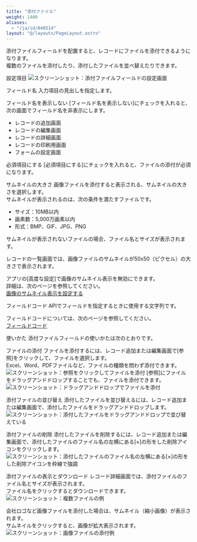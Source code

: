 ```yaml
---
title: "添付ファイル"
weight: 1400
aliases:
  - "/ja/id/040514"
layout: "@/layouts/PageLayout.astro"
---
```




添付ファイルフィールドを配置すると、レコードにファイルを添付できるようになります。  
複数のファイルを添付したり、添付したファイルを並べ替えたりできます。

<Heading id="form_parts_attachment_20">設定項目</Heading>
<Img src="/k/kintone/img-ja/attachment_06.png" alt="スクリーンショット：添付ファイルフィールドの設定画面" />

<Heading level={3} id="form_parts_attachment_2010">フィールド名</Heading>
入力項目の見出しを指定します。

<Heading level={3} id="form_parts_attachment_2020">フィールド名を表示しない</Heading>
[フィールド名を表示しない]にチェックを入れると、次の画面でフィールド名を非表示にします。

* レコードの追加画面
* レコードの編集画面
* レコードの詳細画面
* レコードの印刷用画面
* フォームの設定画面

<Heading level={3} id="form_parts_attachment_2030">必須項目にする</Heading>
[必須項目にする]にチェックを入れると、ファイルの添付が必須になります。

<Heading level={3} id="form_parts_attachment_2040">サムネイルの大きさ</Heading>
画像ファイルを添付すると表示される、サムネイルの大きさを選択します。  
サムネイルが表示されるのは、次の条件を満たすファイルです。

* サイズ：10MB以内
* 画素数：5,000万画素以内
* 形式：BMP、GIF、JPG、PNG

サムネイルが表示されないファイルの場合、ファイル名とサイズが表示されます。

レコードの一覧画面では、画像ファイルのサムネイルが50x50（ピクセル）の大きさで表示されます。

<Hint>

アプリの[高度な設定]で画像のサムネイル表示を無効にできます。  
詳細は、次のページを参照してください。  
[画像のサムネイル表示を設定する](/k/ja/id/040481.html)

</Hint>

<Heading level={3} id="form_parts_attachment_2050">フィールドコード</Heading>
APIでフィールドを指定するときに使用する文字列です。

<Note>

フィールドコードについては、次のページを参照してください。  
[フィールドコード](/k/ja/id/040504.html)

</Note>

<Heading id="form_parts_attachment_10">使いかた</Heading>
添付ファイルフィールドの使いかたは次のとおりです。

<Heading level={3} id="form_parts_attachment_1010">ファイルの添付</Heading>
ファイルを添付するには、レコード追加または編集画面で[参照]をクリックして、ファイルを選択します。  
Excel、Word、PDFファイルなど、ファイルの種類を問わず添付できます。  
<Img src="/k/kintone/img-ja/attachment_04.png" alt="スクリーンショット：参照をクリックしてファイルを添付" />
[参照]にファイルをドラッグアンドドロップすることでも、ファイルを添付できます。  
<Img src="/k/kintone/img-ja/attachment_05.png" alt="スクリーンショット：ドラッグアンドドロップでファイルを添付" />

<Heading level={3} id="form_parts_attachment_1020">添付ファイルの並び替え</Heading>
添付したファイルを並び替えるには、レコード追加または編集画面で、添付したファイルをドラッグアンドドロップします。  
<Img src="/k/kintone/img-ja/attachment_07.png" alt="スクリーンショット：添付したファイルをドラッグアンドドロップで並び替えている" />

<Heading level={3} id="form_parts_attachment_1030">添付ファイルの削除</Heading>
添付したファイルを削除するには、レコード追加または編集画面で、添付したファイルのファイル名の左横にある[×]の形をした削除アイコンをクリックします。  
<Img src="/k/kintone/img-ja/attachment_08.png" alt="スクリーンショット：添付したファイルのファイル名の左横にある[×]の形をした削除アイコンを枠線で強調" />

<Heading level={3} id="form_parts_attachment_1040">添付ファイルの表示とダウンロード</Heading>
レコード詳細画面では、添付ファイルのファイル名とサイズが表示されます。  
ファイル名をクリックするとダウンロードできます。  
<Img src="/k/kintone/img-ja/attachment_02.png" alt="スクリーンショット：複数ファイルの例" />

会社ロゴなど画像ファイルを添付した場合は、サムネイル（縮小画像）が表示されます。  
サムネイルをクリックすると、画像が拡大表示されます。  
<Img src="/k/kintone/img-ja/attachment_03.png" alt="スクリーンショット：画像ファイルの添付例" />
